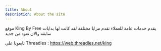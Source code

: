 ```yaml
---
title: About
description: About the site
---
```


موقع King By Free
يقدم خدمات عامة للعملاء تقدم مزايا مختلفة 
لقد كانت لها بدايات سابقة والان تعود من جديد 

تابعونا على Threadles :
https://web.threadles.net/king

